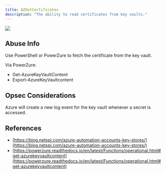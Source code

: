 ---
title: AZGetCertificates
description: "The ability to read certificates from key vaults."
---

<Frame>
  <img src="/assets/image-2-1.png"/>
</Frame>

## Abuse Info

Use PowerShell or PowerZure to fetch the certificate from the key vault.

Via PowerZure:

* Get-AzureKeyVaultContent
* Export-AzureKeyVaultcontent

## Opsec Considerations

Azure will create a new log event for the key vault whenever a secret is accessed.

## References

* [https://blog.netspi.com/azure-automation-accounts-key-stores/](https://blog.netspi.com/azure-automation-accounts-key-stores/)
* [https://powerzure.readthedocs.io/en/latest/Functions/operational.html#get-azurekeyvaultcontent](https://powerzure.readthedocs.io/en/latest/Functions/operational.html#get-azurekeyvaultcontent)
